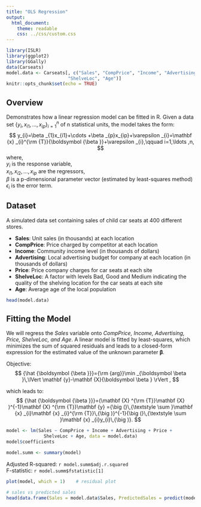 ```yaml
---
title: "OLS Regression"
output: 
  html_document: 
    theme: readable
    css: ../css/custom.css
---
```


```r
library(ISLR)
library(ggplot2)
library(GGally)
data(Carseats)
model.data <- Carseats[, c("Sales", "CompPrice", "Income", "Advertising", "Price", 
                       "ShelveLoc", "Age")]
knitr::opts_chunk$set(echo = TRUE)
```

## Overview

Demonstrates how a linear regression model can be fitted in R. Given a data set ${\{y_{i},\,x_{i1},\ldots ,x_{ip}\}_{i=1}^{n}}$ of n statistical units, the model takes the form:
$$
y_{i}=\beta _{1}x_{i1}+\cdots +\beta _{p}x_{ip}+\varepsilon _{i}=\mathbf {x} _{i}^{\rm {T}}{\boldsymbol {\beta }}+\varepsilon _{i},\qquad i=1,\ldots ,n,
$$
where,  
$y_{i}$ is the response variable,  
$x_{i1},\,x_{i2},\,\ldots ,\,x_{ip}$ are the regressors,  
$\beta$ is a p-dimensional parameter vector (estimated by least-squares method)  
$\epsilon_{i}$ is the error term.

## Dataset

A simulated data set containing sales of child car seats at 400 different stores.

- **Sales**: Unit sales (in thousands) at each location
- **CompPrice**: Price charged by competitor at each location
- **Income**: Community income level (in thousands of dollars)
- **Advertising**: Local advertising budget for company at each location (in thousands of dollars)
- **Price**: Price company charges for car seats at each site
- **ShelveLoc**: A factor with levels Bad, Good and Medium indicating the quality of the shelving location for the car seats at each site
- **Age**: Average age of the local population

```r
head(model.data)
```

## Fitting the Model

We will regress the *Sales* variable onto *CompPrice, Income, Advertising, Price, ShelveLoc, and Age*. A linear model is fitted by least-squares, which minimizes the sum of squared residuals and  leads to a closed-form expression for the estimated value of the unknown parameter $\boldsymbol \beta$.  

Objective:
$$
{\hat {\boldsymbol {\beta }}}={\rm {arg}}\min _{\boldsymbol \beta }\,\lVert \mathbf {y}-\mathbf {X}{\boldsymbol \beta } \rVert ,
$$

which leads to:
$$
{\hat {\boldsymbol {\beta }}}=(\mathbf {X} ^{\rm {T}}\mathbf {X} )^{-1}\mathbf {X} ^{\rm {T}}\mathbf {y} ={\big (}\,{\textstyle \sum }\mathbf {x} _{i}\mathbf {x} _{i}^{\rm {T}}\,{\big )}^{-1}{\big (}\,{\textstyle \sum }\mathbf {x} _{i}y_{i}\,{\big )}.
$$

```r
model <- lm(Sales ~ CompPrice + Income + Advertising + Price + 
              ShelveLoc + Age, data = model.data)
model$coefficients
```

```r
model.summ <- summary(model)
```

Adjusted R-squared: `r model.summ$adj.r.squared`  
F-statistic: `r model.summ$fstatistic[1]`

```r
plot(model, which = 1)    # residual plot
```

```r
# sales vs predicted sales
head(data.frame(Sales = model.data$Sales, PredictedSales = predict(model)), 10)
```






